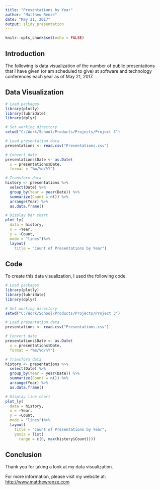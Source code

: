 ```yaml
---
title: "Presentations by Year"
author: "Matthew Renze"
date: "May 21, 2017"
output: slidy_presentation
---
```


```r
knitr::opts_chunk$set(echo = FALSE)
```

## Introduction

The following is data visualization of the number of public presentations that I have given (or am scheduled to give) at software and technology conferences each year as of May 21, 2017.

## Data Visualization

```r
# Load packages
library(plotly)
library(lubridate)
library(dplyr)

# Set working directory
setwd("C:/Work/School/Products/Projects/Project 3")

# Load presentation data
presentations <- read.csv("Presentations.csv")

# Convert date 
presentations$Date <- as.Date(
  x = presentations$Date,
  format = "%m/%d/%Y")

# Transform data
history <- presentations %>%
  select(Date) %>%
  group_by(Year = year(Date)) %>%
  summarize(Count = n()) %>%
  arrange(Year) %>%
  as.data.frame()

# Display bar chart
plot_ly(
  data = history,
  x = ~Year,
  y = ~Count,
  mode = "lines")%>%
  layout(
    title = "Count of Presentations by Year")
```

## Code

To create this data visualization, I used the following code.

```r
# Load packages
library(plotly)
library(lubridate)
library(dplyr)

# Set working directory
setwd("C:/Work/School/Products/Projects/Project 3")

# Load presentation data
presentations <- read.csv("Presentations.csv")

# Convert date 
presentations$Date <- as.Date(
  x = presentations$Date,
  format = "%m/%d/%Y")

# Transform data
history <- presentations %>%
  select(Date) %>%
  group_by(Year = year(Date)) %>%
  summarize(Count = n()) %>%
  arrange(Year) %>%
  as.data.frame()

# Display line chart
plot_ly(
  data = history,
  x = ~Year,
  y = ~Count,
  mode = "lines")%>%
  layout(
    title = "Count of Presentations by Year",
    yaxis = list(
      range = c(0, max(history$Count))))
```

## Conclusion

Thank you for taking a look at my data visualization.

For more information, please visit my website at: <http://www.matthewrenze.com>



